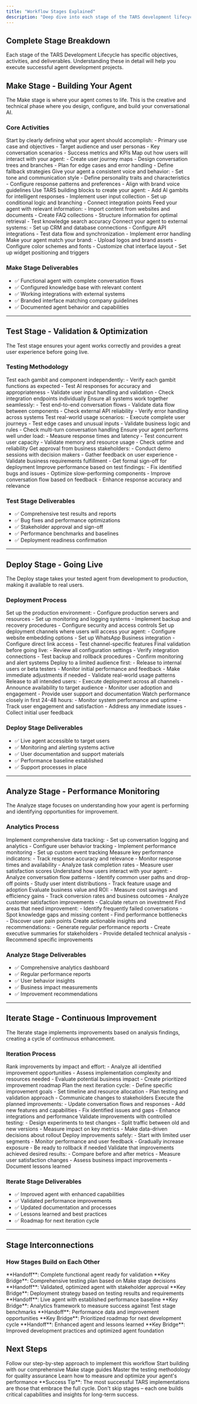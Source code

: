 ```yaml
---
title: "Workflow Stages Explained"
description: "Deep dive into each stage of the TARS development lifecycle with detailed steps and best practices"
---
```


## Complete Stage Breakdown

Each stage of the TARS Development Lifecycle has specific objectives, activities, and deliverables. Understanding these in detail will help you execute successful agent development projects.

## Make Stage - Building Your Agent

The Make stage is where your agent comes to life. This is the creative and technical phase where you design, configure, and build your conversational AI.

### Core Activities

<Steps>
  <Step title="Define Agent Purpose and Scope">
    Start by clearly defining what your agent should accomplish:
    - Primary use case and objectives
    - Target audience and user personas  
    - Key conversation scenarios
    - Success metrics and KPIs
  </Step>
  
  <Step title="Design Conversation Flows">
    Map out how users will interact with your agent:
    - Create user journey maps
    - Design conversation trees and branches
    - Plan for edge cases and error handling
    - Define fallback strategies
  </Step>
  
  <Step title="Configure AI Personality">
    Give your agent a consistent voice and behavior:
    - Set tone and communication style
    - Define personality traits and characteristics
    - Configure response patterns and preferences
    - Align with brand voice guidelines
  </Step>
  
  <Step title="Build with Gambits">
    Use TARS building blocks to create your agent:
    - Add AI gambits for intelligent responses
    - Implement user input collection
    - Set up conditional logic and branching
    - Connect integration points
  </Step>
  
  <Step title="Set Up Knowledge Base">
    Feed your agent with relevant information:
    - Import content from websites and documents
    - Create FAQ collections
    - Structure information for optimal retrieval
    - Test knowledge search accuracy
  </Step>
  
  <Step title="Configure Integrations">
    Connect your agent to external systems:
    - Set up CRM and database connections
    - Configure API integrations
    - Test data flow and synchronization
    - Implement error handling
  </Step>
  
  <Step title="Customize Appearance">
    Make your agent match your brand:
    - Upload logos and brand assets
    - Configure color schemes and fonts
    - Customize chat interface layout
    - Set up widget positioning and triggers
  </Step>
</Steps>

### Make Stage Deliverables
- ✅ Functional agent with complete conversation flows
- ✅ Configured knowledge base with relevant content
- ✅ Working integrations with external systems
- ✅ Branded interface matching company guidelines
- ✅ Documented agent behavior and capabilities

---

## Test Stage - Validation & Optimization

The Test stage ensures your agent works correctly and provides a great user experience before going live.

### Testing Methodology

<Steps>
  <Step title="Unit Testing - Individual Components">
    Test each gambit and component independently:
    - Verify each gambit functions as expected
    - Test AI responses for accuracy and appropriateness
    - Validate user input handling and validation
    - Check integration endpoints individually
  </Step>
  
  <Step title="Integration Testing - System Connections">
    Ensure all systems work together seamlessly:
    - Test end-to-end conversation flows
    - Validate data flow between components
    - Check external API reliability
    - Verify error handling across systems
  </Step>
  
  <Step title="Functional Testing - User Scenarios">
    Test real-world usage scenarios:
    - Execute complete user journeys
    - Test edge cases and unusual inputs
    - Validate business logic and rules
    - Check multi-turn conversation handling
  </Step>
  
  <Step title="Performance Testing - Speed & Scale">
    Ensure your agent performs well under load:
    - Measure response times and latency
    - Test concurrent user capacity
    - Validate memory and resource usage
    - Check uptime and reliability
  </Step>
  
  <Step title="User Acceptance Testing - Stakeholder Validation">
    Get approval from business stakeholders:
    - Conduct demo sessions with decision makers
    - Gather feedback on user experience
    - Validate business requirements fulfillment
    - Get formal sign-off for deployment
  </Step>
  
  <Step title="Optimization Based on Results">
    Improve performance based on test findings:
    - Fix identified bugs and issues
    - Optimize slow-performing components
    - Improve conversation flow based on feedback
    - Enhance response accuracy and relevance
  </Step>
</Steps>

### Test Stage Deliverables
- ✅ Comprehensive test results and reports
- ✅ Bug fixes and performance optimizations
- ✅ Stakeholder approval and sign-off
- ✅ Performance benchmarks and baselines
- ✅ Deployment readiness confirmation

---

## Deploy Stage - Going Live

The Deploy stage takes your tested agent from development to production, making it available to real users.

### Deployment Process

<Steps>
  <Step title="Environment Preparation">
    Set up the production environment:
    - Configure production servers and resources
    - Set up monitoring and logging systems
    - Implement backup and recovery procedures
    - Configure security and access controls
  </Step>
  
  <Step title="Channel Configuration">
    Set up deployment channels where users will access your agent:
    - Configure website embedding options
    - Set up WhatsApp Business integration
    - Configure direct link access
    - Test channel-specific features
  </Step>
  
  <Step title="Pre-Launch Checklist">
    Final validation before going live:
    - Review all configuration settings
    - Verify integration connections
    - Test backup and rollback procedures
    - Confirm monitoring and alert systems
  </Step>
  
  <Step title="Soft Launch">
    Deploy to a limited audience first:
    - Release to internal users or beta testers
    - Monitor initial performance and feedback
    - Make immediate adjustments if needed
    - Validate real-world usage patterns
  </Step>
  
  <Step title="Full Deployment">
    Release to all intended users:
    - Execute deployment across all channels
    - Announce availability to target audience
    - Monitor user adoption and engagement
    - Provide user support and documentation
  </Step>
  
  <Step title="Post-Launch Monitoring">
    Watch performance closely in first 24-48 hours:
    - Monitor system performance and uptime
    - Track user engagement and satisfaction
    - Address any immediate issues
    - Collect initial user feedback
  </Step>
</Steps>

### Deploy Stage Deliverables
- ✅ Live agent accessible to target users
- ✅ Monitoring and alerting systems active
- ✅ User documentation and support materials
- ✅ Performance baseline established
- ✅ Support processes in place

---

## Analyze Stage - Performance Monitoring

The Analyze stage focuses on understanding how your agent is performing and identifying opportunities for improvement.

### Analytics Process

<Steps>
  <Step title="Data Collection Setup">
    Implement comprehensive data tracking:
    - Set up conversation logging and analytics
    - Configure user behavior tracking
    - Implement performance monitoring
    - Set up custom event tracking
  </Step>
  
  <Step title="Performance Metrics Analysis">
    Measure key performance indicators:
    - Track response accuracy and relevance
    - Monitor response times and availability
    - Analyze task completion rates
    - Measure user satisfaction scores
  </Step>
  
  <Step title="User Behavior Analysis">
    Understand how users interact with your agent:
    - Analyze conversation flow patterns
    - Identify common user paths and drop-off points
    - Study user intent distributions
    - Track feature usage and adoption
  </Step>
  
  <Step title="Business Impact Assessment">
    Evaluate business value and ROI:
    - Measure cost savings and efficiency gains
    - Track conversion rates and business outcomes
    - Analyze customer satisfaction improvements
    - Calculate return on investment
  </Step>
  
  <Step title="Issue Identification">
    Find areas that need improvement:
    - Identify frequently failed conversations
    - Spot knowledge gaps and missing content
    - Find performance bottlenecks
    - Discover user pain points
  </Step>
  
  <Step title="Report Generation">
    Create actionable insights and recommendations:
    - Generate regular performance reports
    - Create executive summaries for stakeholders
    - Provide detailed technical analysis
    - Recommend specific improvements
  </Step>
</Steps>

### Analyze Stage Deliverables
- ✅ Comprehensive analytics dashboard
- ✅ Regular performance reports
- ✅ User behavior insights
- ✅ Business impact measurements
- ✅ Improvement recommendations

---

## Iterate Stage - Continuous Improvement

The Iterate stage implements improvements based on analysis findings, creating a cycle of continuous enhancement.

### Iteration Process

<Steps>
  <Step title="Opportunity Prioritization">
    Rank improvements by impact and effort:
    - Analyze all identified improvement opportunities
    - Assess implementation complexity and resources needed
    - Evaluate potential business impact
    - Create prioritized improvement roadmap
  </Step>
  
  <Step title="Improvement Planning">
    Plan the next iteration cycle:
    - Define specific improvement goals
    - Set timeline and resource allocation
    - Plan testing and validation approach
    - Communicate changes to stakeholders
  </Step>
  
  <Step title="Implementation">
    Execute the planned improvements:
    - Update conversation flows and responses
    - Add new features and capabilities
    - Fix identified issues and gaps
    - Enhance integrations and performance
  </Step>
  
  <Step title="A/B Testing">
    Validate improvements with controlled testing:
    - Design experiments to test changes
    - Split traffic between old and new versions
    - Measure impact on key metrics
    - Make data-driven decisions about rollout
  </Step>
  
  <Step title="Gradual Rollout">
    Deploy improvements safely:
    - Start with limited user segments
    - Monitor performance and user feedback
    - Gradually increase exposure
    - Be ready to rollback if needed
  </Step>
  
  <Step title="Impact Measurement">
    Validate that improvements achieved desired results:
    - Compare before and after metrics
    - Measure user satisfaction changes
    - Assess business impact improvements
    - Document lessons learned
  </Step>
</Steps>

### Iterate Stage Deliverables
- ✅ Improved agent with enhanced capabilities
- ✅ Validated performance improvements
- ✅ Updated documentation and processes
- ✅ Lessons learned and best practices
- ✅ Roadmap for next iteration cycle

---

## Stage Interconnections

### How Stages Build on Each Other

<Steps>
  <Step title="Make → Test">
    **Handoff**: Complete functional agent ready for validation
    **Key Bridge**: Comprehensive testing plan based on Make stage decisions
  </Step>
  
  <Step title="Test → Deploy">
    **Handoff**: Validated, optimized agent with stakeholder approval
    **Key Bridge**: Deployment strategy based on testing results and requirements
  </Step>
  
  <Step title="Deploy → Analyze">
    **Handoff**: Live agent with established performance baseline
    **Key Bridge**: Analytics framework to measure success against Test stage benchmarks
  </Step>
  
  <Step title="Analyze → Iterate">
    **Handoff**: Performance data and improvement opportunities
    **Key Bridge**: Prioritized roadmap for next development cycle
  </Step>
  
  <Step title="Iterate → Make">
    **Handoff**: Enhanced agent and lessons learned
    **Key Bridge**: Improved development practices and optimized agent foundation
  </Step>
</Steps>

## Next Steps

<CardGroup cols={2}>
  <Card title="Getting Started Guide" icon="play" href="/introduction-to-development/getting-started-with-workflow">
    Follow our step-by-step approach to implement this workflow
  </Card>
  <Card title="Make Phase Deep Dive" icon="hammer" href="/make/builder-interface/canvas-overview">
    Start building with our comprehensive Make stage guides
  </Card>
  <Card title="Testing Best Practices" icon="vial" href="/test/testing-fundamentals/testing-importance">
    Master the testing methodology for quality assurance
  </Card>
  <Card title="Analytics Setup" icon="chart-line" href="/analyze/analytics-fundamentals/analytics-importance">
    Learn how to measure and optimize your agent's performance
  </Card>
</CardGroup>

<Note>
  **Success Tip**: The most successful TARS implementations are those that embrace the full cycle. Don't skip stages – each one builds critical capabilities and insights for long-term success.
</Note>
